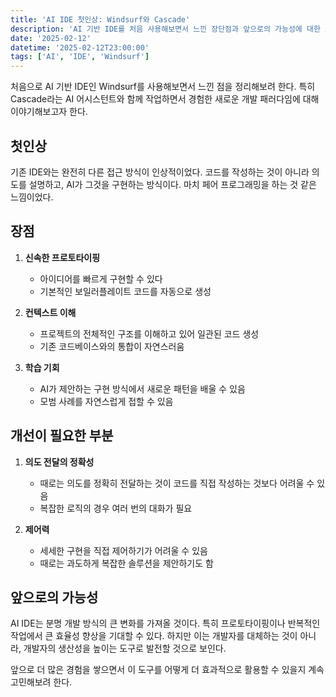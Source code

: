 ```yaml
---
title: 'AI IDE 첫인상: Windsurf와 Cascade'
description: 'AI 기반 IDE를 처음 사용해보면서 느낀 장단점과 앞으로의 가능성에 대한 고찰'
date: '2025-02-12'
datetime: '2025-02-12T23:00:00'
tags: ['AI', 'IDE', 'Windsurf']
---
```


처음으로 AI 기반 IDE인 Windsurf를 사용해보면서 느낀 점을 정리해보려 한다. 
특히 Cascade라는 AI 어시스턴트와 함께 작업하면서 경험한 새로운 개발 패러다임에 대해 이야기해보고자 한다.

## 첫인상

기존 IDE와는 완전히 다른 접근 방식이 인상적이었다. 
코드를 작성하는 것이 아니라 의도를 설명하고, AI가 그것을 구현하는 방식이다.
마치 페어 프로그래밍을 하는 것 같은 느낌이었다.

## 장점

1. **신속한 프로토타이핑**
   - 아이디어를 빠르게 구현할 수 있다
   - 기본적인 보일러플레이트 코드를 자동으로 생성

2. **컨텍스트 이해**
   - 프로젝트의 전체적인 구조를 이해하고 있어 일관된 코드 생성
   - 기존 코드베이스와의 통합이 자연스러움

3. **학습 기회**
   - AI가 제안하는 구현 방식에서 새로운 패턴을 배울 수 있음
   - 모범 사례를 자연스럽게 접할 수 있음

## 개선이 필요한 부분

1. **의도 전달의 정확성**
   - 때로는 의도를 정확히 전달하는 것이 코드를 직접 작성하는 것보다 어려울 수 있음
   - 복잡한 로직의 경우 여러 번의 대화가 필요

2. **제어력**
   - 세세한 구현을 직접 제어하기가 어려울 수 있음
   - 때로는 과도하게 복잡한 솔루션을 제안하기도 함

## 앞으로의 가능성

AI IDE는 분명 개발 방식의 큰 변화를 가져올 것이다.
특히 프로토타이핑이나 반복적인 작업에서 큰 효율성 향상을 기대할 수 있다.
하지만 이는 개발자를 대체하는 것이 아니라, 개발자의 생산성을 높이는 도구로 발전할 것으로 보인다.

앞으로 더 많은 경험을 쌓으면서 이 도구를 어떻게 더 효과적으로 활용할 수 있을지 계속 고민해보려 한다.
